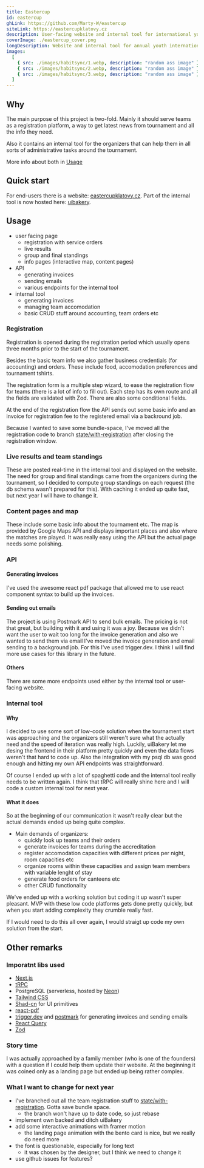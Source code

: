 ```yaml
---
title: Eastercup
id: eastercup
ghLink: https://github.com/Marty-W/eastercup
siteLink: https://eastercupklatovy.cz
description: User-facing website and internal tool for international youth basketball tournament.
coverImage: ./eastercup_cover.png
longDescription: Website and internal tool for annual youth international basketball tournament in Klatovy written in Typescript and with Next.js.
images:
  [
    { src: ./images/habitsync/1.webp, description: "random ass image" },
    { src: ./images/habitsync/2.webp, description: "random ass image" },
    { src: ./images/habitsync/3.webp, description: "random ass image" },
  ]
---
```


## Why

The main purpose of this project is two-fold. Mainly it should serve teams as a registration platform, a way to get latest news from tournament and all the info they need.

Also it contains an internal tool for the organizers that can help them in all sorts of administrative tasks around the tournament.

More info about both in [Usage](#Usage)

## Quick start

For end-users there is a website: [eastercupklatovy.cz](https://eastercupklatovy.cz).
Part of the internal tool is now hosted here: [uibakery](https://cloud.uibakery.io/eastercup/).

## Usage

- user facing page
  - registration with service orders
  - live results
  - group and final standings
  - info pages (interactive map, content pages)
- API
  - generating invoices
  - sending emails
  - various endpoints for the internal tool
- internal tool
  - generating invoices
  - managing team accomodation
  - basic CRUD stuff around accounting, team orders etc

### Registration

Registration is opened during the registration period which usually opens three months prior to the start of the tournament.

Besides the basic team info we also gather business credentials (for accounting) and orders. These include food, accomodation preferences and tournament tshirts.

The registration form is a multiple step wizard, to ease the registration flow for teams (there is a lot of info to fill out). Each step has its own route and all the fields are validated with Zod. There are also some conditional fields.

At the end of the registration flow the API sends out some basic info and an invoice for registration fee to the registered email via a backround job.

Because I wanted to save some bundle-space, I've moved all the registration code to branch [state/with-registration](https://github.com/Marty-W/eastercup/tree/state/with-registration) after closing the registration window.

### Live results and team standings

These are posted real-time in the internal tool and displayed on the website. The need for group and final standings came from the organizers during the tournament, so I decided to compute group standings on each request (the db schema wasn't prepared for this). With caching it ended up quite fast, but next year I will have to change it.

### Content pages and map

These include some basic info about the tournament etc. The map is provided by Google Maps API and displays important places and also where the matches are played. It was really easy using the API but the actual page needs some polishing.

### API

#### Generating invoices

I've used the awesome react pdf package that allowed me to use react component syntax to build up the invoices.

#### Sending out emails

The project is using Postmark API to send bulk emails. The pricing is not that great, but building with it and using it was a joy. Because we didn't want the user to wait too long for the invoice generation and also we wanted to send them via email I've moved the invoice generation and email sending to a background job. For this I've used trigger.dev. I think I will find more use cases for this library in the future.

#### Others

There are some more endpoints used either by the internal tool or user-facing website.

### Internal tool

#### Why

I decided to use some sort of low-code solution when the tournament start was approaching and the organizers still weren't sure what the actually need and the speed of iteration was really high. Luckily, uiBakery let me desing the frontend in their platform pretty quickly and even the data flows weren't that hard to code up. Also the integration with my psql db was good enough and hitting my own API endpoints was straightforward.

Of course I ended up with a lot of spaghetti code and the internal tool really needs to be written again. I think that tRPC will really shine here and I will code a custom internal tool for next year.

#### What it does

So at the beginning of our communication it wasn't really clear but the actual demands ended up being quite complex.

- Main demands of organizers:
  - quickly look up teams and their orders
  - generate invoices for teams during the accreditation
  - register accomodation capacities with different prices per night, room capacities etc
  - organize rooms within these capacities and assign team members with variable lenght of stay
  - generate food orders for canteens etc
  - other CRUD functionality

We've ended up with a working solution but coding it up wasn't super pleasant. MVP with these low code platforms gets done pretty quickly, but when you start adding complexity they crumble really fast.

If I would need to do this all over again, I would straigt up code my own solution from the start.

## Other remarks

### Imporatnt libs used

- [Next.js](https://nextjs.org/)
- [tRPC](https://trpc.io/)
- PostgreSQL (serverless, hosted by [Neon](https://neon.tech))
- [Tailwind CSS](https://tailwindcss.com/)
- [Shad-cn](https://shad-cn.com) for UI primitives
- [react-pdf](https://react-pdf.org/)
- [trigger.dev](https://trigger.dev/) and [postmark](https://postmarkapp.com/) for generating invoices and sending emails
- [React Query](https://react-query.tanstack.com/)
- [Zod](https://github.com/colinhacks/zod)

### Story time

I was actually approached by a family member (who is one of the founders) with a question if I could help them update their website. At the beginning it was coined only as a landing page but ended up being rather complex.

### What I want to change for next year

- I've branched out all the team registration stuff to [state/with-registration](https://github.com/Marty-W/eastercup/tree/state/with-registration). Gotta save bundle space.
  - the branch won't have up to date code, so just rebase
- implement own backed and ditch uiBakery
- add some interactive animations with framer motion
  - the landing page animation with the bento card is nice, but we really do need more
- the font is questionable, especially for long text
  - it was chosen by the designer, but I think we need to change it
- use github issues for features?
